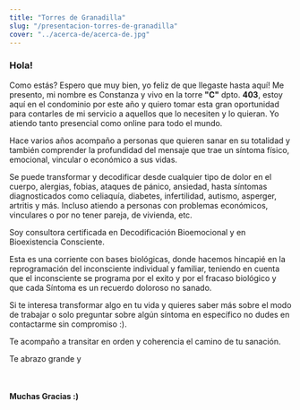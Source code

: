 ```yaml
---
title: "Torres de Granadilla"
slug: "/presentacion-torres-de-granadilla"
cover: "../acerca-de/acerca-de.jpg"
---
```


### Hola!

Como estás? Espero que muy bien, yo feliz de que llegaste hasta aquí! Me presento, mi nombre es Constanza y vivo en la torre <b>"C"</b> dpto. <b>403</b>, estoy aquí en el condominio por este año y quiero tomar esta gran oportunidad para contarles de mi servicio a aquellos que lo necesiten y lo quieran. Yo atiendo tanto presencial como online para todo el mundo.

Hace varios años acompaño a personas que quieren sanar en su totalidad y también comprender la profundidad del mensaje que trae un síntoma físico, emocional, vincular o económico a sus vidas.

Se puede transformar y decodificar desde cualquier tipo de dolor en el cuerpo, alergias, fobias, ataques de pánico, ansiedad, hasta síntomas diagnosticados como celiaquía, diabetes, infertilidad, autismo, asperger, artritis y más. Incluso atiendo a personas con problemas económicos, vinculares o por no tener pareja, de vivienda, etc.

Soy consultora certificada en Decodificación Bioemocional y en Bioexistencia Consciente.

Esta es una corriente con bases biológicas, donde hacemos hincapié en la reprogramación del inconsciente individual y familiar, teniendo en cuenta que el inconsciente se programa por el exito y por el fracaso biológico y que cada Síntoma es un recuerdo doloroso no sanado.

Si te interesa transformar algo en tu vida y quieres saber más sobre el modo de trabajar o solo preguntar sobre algún síntoma en específico no dudes en contactarme sin compromiso :).

Te acompaño a transitar en orden y coherencia el camino de tu sanación.

Te abrazo grande y

<br />

#### Muchas Gracias :)
